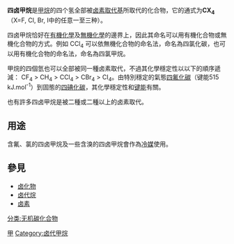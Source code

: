 {{chemref|time=2010-09-15T21:58:17+00:00}}
'''四卤甲烷'''是[[甲烷|甲烷]]的四个氢全部被[[卤素|卤素]][[官能团|取代基]]所取代的化合物，它的通式为'''CX<sub>4</sub>'''（X=F, Cl, Br, I中的任意一至三种）。

四卤甲烷恰好在[[有機化學|有機化學]]及[[無機化學|無機化學]]的邊界上，因此其命名可以用有機化合物或無機化合物的方式。例如 CCl<sub>4</sub> 可以依無機化合物的命名法，命名為四氯化碳，也可以用有機化合物的命名法，命名為四氯甲烷。

甲烷的四個氫也可以全部被同一種卤素取代，不過其化學穩定性以以下的順序遞減： CF<sub>4</sub> > CH<sub>4</sub> > CCl<sub>4</sub> > CBr<sub>4</sub> > CI<sub>4</sub>。由特別穩定的氣態[[四氟化碳|四氟化碳]]（键能515 kJ.mol<sup>-1</sup>）到固態的[[四碘化碳|四碘化碳]]，其化學穩定性和[[键能|键能]]有關。

也有許多四卤甲烷是被二種或二種以上的卤素取代。

==用途==
含氟、氯的四卤甲烷及一些含溴的四卤甲烷會作為[[冷媒|冷媒]]使用。

== 參見 ==
* [[卤化物|卤化物]]
* [[卤代烷|卤代烷]]
* [[卤素|卤素]]

{{Inorganic-compound-stub}}
{{Organic-compound-stub}}
{{模板:卤代甲烷}}

[[分类:无机碳化合物|分类:无机碳化合物]]
[[Category:全卤化合物|甲]]
[[Category:卤代甲烷|Category:卤代甲烷]]
